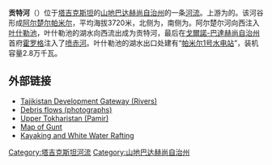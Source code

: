 {{Infobox river
| name              = Gunt
| image             = Khorog.jpg
| image_caption     = 
| source1           = 
| source1_coordinates = 
| mouth             = [[噴赤河|噴赤河]]
| mouth_location    = 
| mouth_coordinates = {{coord|37.4898|N|71.5196|E|source:kolossus-dewiki|display=it}}
| progression       =  [[噴赤河|噴赤河]]→[[阿姆河|阿姆河]]→[[鹹海|鹹海]]
| subdivision_type1 = 国家
| subdivision_name1 = [[塔吉克斯坦|塔吉克斯坦]]
| length            = {{convert|296|km|abbr=on}}
| discharge1_avg    = 
| basin_size        = {{convert|13700|km2|abbr=on}}
}}
'''贡特河'''（{{lang-tg|Ғунд}}）位于[[塔吉克斯坦|塔吉克斯坦]]的[[山地巴达赫尚自治州|山地巴达赫尚自治州]]的一条[[河流|河流]]。上游为的{{tsl|en|Alichur River|阿尔楚尔河}}。该河谷形成[[阿尔楚尔帕米尔|阿尔楚尔帕米尔]]，平均海拔3720米，北侧为{{tsl|en|Northern Alichur Range|北阿尔楚尔山脉}}，南侧为{{tsl|en|Southern Alichur Range|南阿尔楚尔山脉}}。阿尔楚尔河向西注入[[叶什勒池|叶什勒池]]，叶什勒池的湖水向西流出成为贡特河，最后在[[戈爾諾-巴達赫尚自治州|戈爾諾-巴達赫尚自治州]]首府[[霍罗格|霍罗格]]注入了[[喷赤河|喷赤河]]。叶什勒池的湖水出口处建有“[[帕米尔1号水电站|帕米尔1号水电站]]”，装机容量2.8万千瓦。

==外部链接==
*[https://web.archive.org/web/20060629225743/http://www.tajik-gateway.org/index.phtml?lang=en&id=169 Tajikistan Development Gateway (Rivers)]
*[https://web.archive.org/web/20060629225730/http://www.tajik-gateway.org/index.phtml?lang=en&id=167 Debris flows (photographs)]
*[http://www.kroraina.com/ca/h_utokharistan.html Upper Tokharistan (Pamir)] {{Wayback|url=http://www.kroraina.com/ca/h_utokharistan.html |date=20190731170215 }}
*[http://www.multimap.com/wi/167691.htm Map of Gunt] {{Wayback|url=http://www.multimap.com/wi/167691.htm |date=20070313164310 }}
*[https://web.archive.org/web/20070221192840/http://www.greatgametravel.co.uk/pdf/kayak.pdf Kayaking and White Water Rafting]

[[Category:塔吉克斯坦河流|Category:塔吉克斯坦河流]]
[[Category:山地巴达赫尚自治州|Category:山地巴达赫尚自治州]]